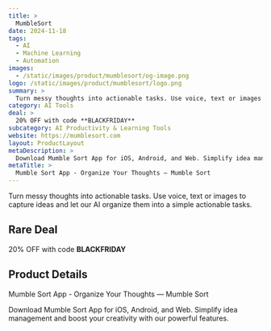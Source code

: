 ```yaml
---
title: >
  MumbleSort
date: 2024-11-18
tags:
  - AI
  - Machine Learning
  - Automation
images:
  - /static/images/product/mumblesort/og-image.png
logo: /static/images/product/mumblesort/logo.png
summary: >
  Turn messy thoughts into actionable tasks. Use voice, text or images to capture ideas and let our AI organize them into a simple actionable tasks.
category: AI Tools
deal: >
  20% OFF with code **BLACKFRIDAY**
subcategory: AI Productivity & Learning Tools
website: https://mumblesort.com
layout: ProductLayout
metaDescription: >
  Download Mumble Sort App for iOS, Android, and Web. Simplify idea management and boost your creativity with our powerful features.
metaTitle: >
  Mumble Sort App - Organize Your Thoughts — Mumble Sort
---
```

Turn messy thoughts into actionable tasks. Use voice, text or images to capture ideas and let our AI organize them into a simple actionable tasks.

## Rare Deal

20% OFF with code **BLACKFRIDAY**
## Product Details
Mumble Sort App - Organize Your Thoughts — Mumble Sort

Download Mumble Sort App for iOS, Android, and Web. Simplify idea management and boost your creativity with our powerful features.

